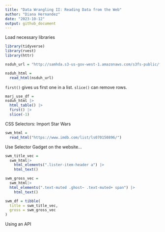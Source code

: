 ```yaml
---
title: "Data Wrangling II: Reading Data from the Web"
author: "Diana Hernandez"
date: "2023-10-12"
output: github_document
---
```


Load necessary libraries

```r
library(tidyverse)
library(rvest)
library(httr)
```


```r
nsduh_url = "http://samhda.s3-us-gov-west-1.amazonaws.com/s3fs-public/field-uploads/2k15StateFiles/NSDUHsaeShortTermCHG2015.htm"

nsduh_html = 
  read_html(nsduh_url)
```

`first()` gives us first one in a list. `slice()` can remove rows.

```r
marj_use_df =
nsduh_html |>
  html_table() |>
  first() |>
  slice(-1)
```

CSS Selectors: Import Star Wars

```r
swm_html = 
  read_html("https://www.imdb.com/list/ls070150896/")
```

Use Selector Gadget on the website...

```r
swm_title_vec = 
  swm_html|>
    html_elements(".lister-item-header a") |>
    html_text()

swm_gross_vec = 
  swm_html|>
  html_elements(".text-muted .ghost~ .text-muted+ span") |>
    html_text()

swm_df = tibble(
  title = swm_title_vec,
  gross = swm_gross_vec
)
```

Using an API

